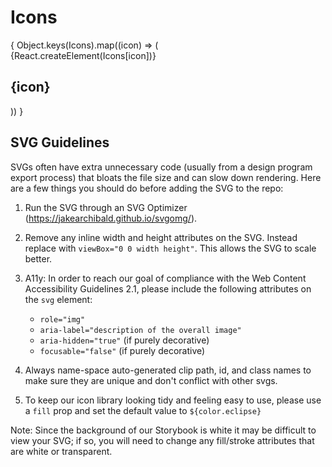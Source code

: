 
<Meta title="Design Tokens|Icons" component={Icons}/>

# Icons
<div style={{
  display: 'flex',
  flexWrap: 'wrap',
  alignItems: 'center',
  marginTop: '4rem',
}}>
  {
    Object.keys(Icons).map((icon) => (
      <div
        key={icon}
        style={{
          display: 'flex',
          flexDirection: 'column',
          alignItems: 'center',
          width:'6rem',
          height: '5rem',
          marginRight: '3rem',
          marginBottom: '4rem',
        }}
      >
        <style>{`
          svg {
            max-height:35px;
            max-width:35px;
            margin-bottom: 10px;
          }
        `}
        </style>
        {React.createElement(Icons[icon])}
        <h2
          style={{
            fontSize: '10px',
            borderBottom: '0',
            paddingTop: '10px',
            marginTop: 'auto'
          }}
        >
          {icon}
        </h2>
      </div>
    ))
  }
</div>

## SVG Guidelines
SVGs often have extra unnecessary code (usually from a design program export process) that bloats the file size and can slow down rendering. Here are a few things you should do before adding the SVG to the repo:

1. Run the SVG through an SVG Optimizer (https://jakearchibald.github.io/svgomg/).

2. Remove any inline width and height attributes on the SVG. Instead replace with `viewBox="0 0 width height"`. This allows the SVG to scale better.

3. A11y: In order to reach our goal of compliance with the Web Content Accessibility Guidelines 2.1, please include the following attributes on the `svg` element:
    - `role="img"`
    - `aria-label="description of the overall image"`
    - `aria-hidden="true"` (if purely decorative)
    - `focusable="false"` (if purely decorative)

4. Always name-space auto-generated clip path, id, and class names to make sure they are unique and don't conflict with other svgs.

5. To keep our icon library looking tidy and feeling easy to use, please use a `fill` prop and set the default value to `${color.eclipse}`

Note: Since the background of our Storybook is white it may be difficult to view your SVG; if so, you will need to change any fill/stroke attributes that are white or transparent.
